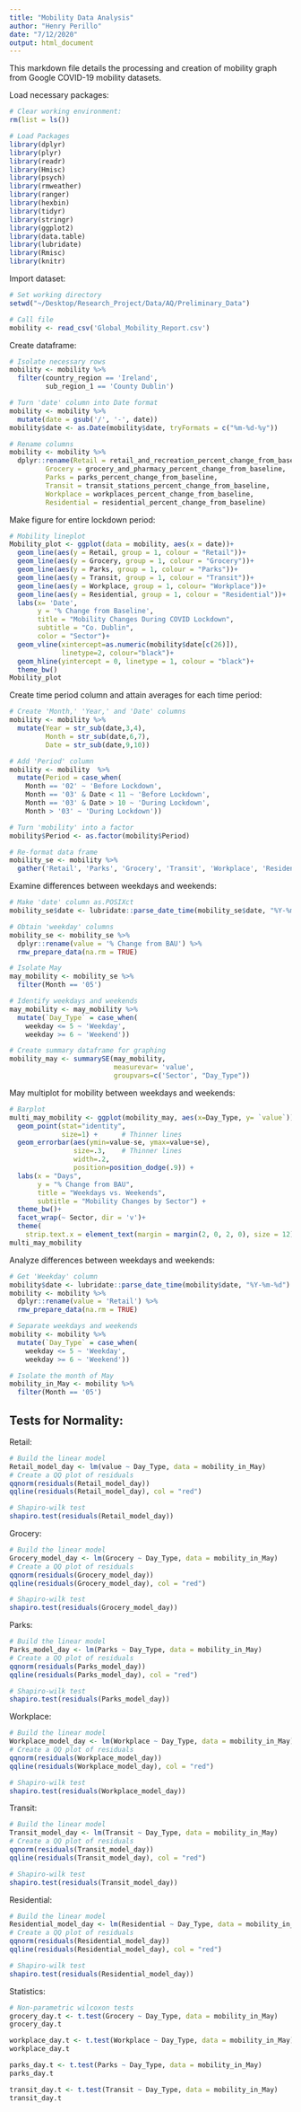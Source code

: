 ```yaml
---
title: "Mobility Data Analysis"
author: "Henry Perillo"
date: "7/12/2020"
output: html_document
---
```


This markdown file details the processing and creation of mobility graph from Google COVID-19 mobility datasets.

Load necessary packages:
```r
# Clear working environment:
rm(list = ls())

# Load Packages
library(dplyr)
library(plyr)
library(readr)
library(Hmisc)
library(psych)
library(rmweather)
library(ranger)
library(hexbin)
library(tidyr)
library(stringr)
library(ggplot2)
library(data.table)
library(lubridate)
library(Rmisc)
library(knitr)
```

Import dataset:
```r
# Set working directory
setwd("~/Desktop/Research_Project/Data/AQ/Preliminary_Data")

# Call file
mobility <- read_csv('Global_Mobility_Report.csv')
```

Create dataframe:
```r
# Isolate necessary rows
mobility <- mobility %>%
  filter(country_region == 'Ireland',
         sub_region_1 == 'County Dublin')

# Turn 'date' column into Date format
mobility <- mobility %>%
  mutate(date = gsub('/', '-', date))
mobility$date <- as.Date(mobility$date, tryFormats = c("%m-%d-%y"))

# Rename columns
mobility <- mobility %>%
  dplyr::rename(Retail = retail_and_recreation_percent_change_from_baseline,
         Grocery = grocery_and_pharmacy_percent_change_from_baseline,
         Parks = parks_percent_change_from_baseline,
         Transit = transit_stations_percent_change_from_baseline,
         Workplace = workplaces_percent_change_from_baseline,
         Residential = residential_percent_change_from_baseline)
```

Make figure for entire lockdown period:
```r
# Mobility lineplot
Mobility_plot <- ggplot(data = mobility, aes(x = date))+
  geom_line(aes(y = Retail, group = 1, colour = "Retail"))+
  geom_line(aes(y = Grocery, group = 1, colour = "Grocery"))+
  geom_line(aes(y = Parks, group = 1, colour = "Parks"))+
  geom_line(aes(y = Transit, group = 1, colour = "Transit"))+
  geom_line(aes(y = Workplace, group = 1, colour= "Workplace"))+
  geom_line(aes(y = Residential, group = 1, colour = "Residential"))+
  labs(x= 'Date',
       y = '% Change from Baseline',
       title = "Mobility Changes During COVID Lockdown",
       subtitle = "Co. Dublin",
       color = "Sector")+
  geom_vline(xintercept=as.numeric(mobility$date[c(26)]),
             linetype=2, colour="black")+
  geom_hline(yintercept = 0, linetype = 1, colour = "black")+
  theme_bw()
Mobility_plot
```

Create time period column and attain averages for each time period:
```r
# Create 'Month,' 'Year,' and 'Date' columns
mobility <- mobility %>%
  mutate(Year = str_sub(date,3,4),
         Month = str_sub(date,6,7),
         Date = str_sub(date,9,10))

# Add 'Period' column
mobility <- mobility  %>% 
  mutate(Period = case_when(
    Month == '02' ~ 'Before Lockdown',
    Month == '03' & Date < 11 ~ 'Before Lockdown', 
    Month == '03' & Date > 10 ~ 'During Lockdown',
    Month > '03' ~ 'During Lockdown'))

# Turn 'mobility' into a factor
mobility$Period <- as.factor(mobility$Period)

# Re-format data frame
mobility_se <- mobility %>%
  gather('Retail', 'Parks', 'Grocery', 'Transit', 'Workplace', 'Residential', key = "Sector", value = '% Change from BAU')
```

Examine differences between weekdays and weekends:
```r
# Make 'date' column as.POSIXct
mobility_se$date <- lubridate::parse_date_time(mobility_se$date, "%Y-%m-%d")

# Obtain 'weekday' columns 
mobility_se <- mobility_se %>% 
  dplyr::rename(value = '% Change from BAU') %>%
  rmw_prepare_data(na.rm = TRUE)

# Isolate May
may_mobility <- mobility_se %>%
  filter(Month == '05')

# Identify weekdays and weekends
may_mobility <- may_mobility %>%
  mutate(`Day_Type` = case_when(
    weekday <= 5 ~ 'Weekday',
    weekday >= 6 ~ 'Weekend'))

# Create summary dataframe for graphing
mobility_may <- summarySE(may_mobility,
                          measurevar= 'value',
                          groupvars=c('Sector', "Day_Type"))
```

May multiplot for mobility between weekdays and weekends: 
```r
# Barplot
multi_may_mobility <- ggplot(mobility_may, aes(x=Day_Type, y= `value`)) + 
  geom_point(stat="identity",
             size=1) +      # Thinner lines
  geom_errorbar(aes(ymin=value-se, ymax=value+se),
                size=.3,    # Thinner lines
                width=.2,
                position=position_dodge(.9)) +
  labs(x = "Days",
       y = "% Change from BAU",
       title = "Weekdays vs. Weekends",
       subtitle = "Mobility Changes by Sector") + 
  theme_bw()+
  facet_wrap(~ Sector, dir = 'v')+
  theme(
    strip.text.x = element_text(margin = margin(2, 0, 2, 0), size = 12))
multi_may_mobility
```

Analyze differences between weekdays and weekends: 
```r
# Get 'Weekday' column
mobility$date <- lubridate::parse_date_time(mobility$date, "%Y-%m-%d")
mobility <- mobility %>% 
  dplyr::rename(value = 'Retail') %>%
  rmw_prepare_data(na.rm = TRUE)

# Separate weekdays and weekends
mobility <- mobility %>%
  mutate(`Day_Type` = case_when(
    weekday <= 5 ~ 'Weekday',
    weekday >= 6 ~ 'Weekend'))

# Isolate the month of May
mobility_in_May <- mobility %>%
  filter(Month == '05')
```


## Tests for Normality: 

Retail: 
```r
# Build the linear model
Retail_model_day <- lm(value ~ Day_Type, data = mobility_in_May)
# Create a QQ plot of residuals
qqnorm(residuals(Retail_model_day))
qqline(residuals(Retail_model_day), col = "red")

# Shapiro-wilk test
shapiro.test(residuals(Retail_model_day))
```

Grocery: 
```r
# Build the linear model
Grocery_model_day <- lm(Grocery ~ Day_Type, data = mobility_in_May)
# Create a QQ plot of residuals
qqnorm(residuals(Grocery_model_day))
qqline(residuals(Grocery_model_day), col = "red")

# Shapiro-wilk test
shapiro.test(residuals(Grocery_model_day))
```

Parks: 
```r
# Build the linear model
Parks_model_day <- lm(Parks ~ Day_Type, data = mobility_in_May)
# Create a QQ plot of residuals
qqnorm(residuals(Parks_model_day))
qqline(residuals(Parks_model_day), col = "red")

# Shapiro-wilk test
shapiro.test(residuals(Parks_model_day))
```

Workplace: 
```r
# Build the linear model
Workplace_model_day <- lm(Workplace ~ Day_Type, data = mobility_in_May)
# Create a QQ plot of residuals
qqnorm(residuals(Workplace_model_day))
qqline(residuals(Workplace_model_day), col = "red")

# Shapiro-wilk test
shapiro.test(residuals(Workplace_model_day))
```

Transit: 
```r
# Build the linear model
Transit_model_day <- lm(Transit ~ Day_Type, data = mobility_in_May)
# Create a QQ plot of residuals
qqnorm(residuals(Transit_model_day))
qqline(residuals(Transit_model_day), col = "red")

# Shapiro-wilk test
shapiro.test(residuals(Transit_model_day))
```

Residential: 
```r
# Build the linear model
Residential_model_day <- lm(Residential ~ Day_Type, data = mobility_in_May)
# Create a QQ plot of residuals
qqnorm(residuals(Residential_model_day))
qqline(residuals(Residential_model_day), col = "red")

# Shapiro-wilk test
shapiro.test(residuals(Residential_model_day))
```

Statistics:
```r
# Non-parametric wilcoxon tests
grocery_day.t <- t.test(Grocery ~ Day_Type, data = mobility_in_May)
grocery_day.t

workplace_day.t <- t.test(Workplace ~ Day_Type, data = mobility_in_May)
workplace_day.t

parks_day.t <- t.test(Parks ~ Day_Type, data = mobility_in_May)
parks_day.t

transit_day.t <- t.test(Transit ~ Day_Type, data = mobility_in_May)
transit_day.t
```
